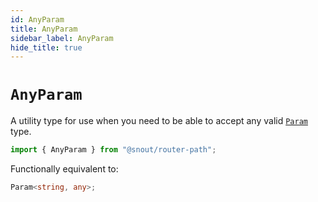```yaml
---
id: AnyParam
title: AnyParam
sidebar_label: AnyParam
hide_title: true
---
```


# `AnyParam`

A utility type for use when you need to be able to accept any valid [`Param`]
type.

```ts no-transpile
import { AnyParam } from "@snout/router-path";
```

Functionally equivalent to:

```ts no-transpile
Param<string, any>;
```

<!-- References -->

[`param`]: Param.mdx
